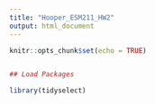 ```yaml
---
title: "Hooper_ESM211_HW2"
output: html_document
---
```


```r
knitr::opts_chunk$set(echo = TRUE)


## Load Packages

library(tidyselect)
```

